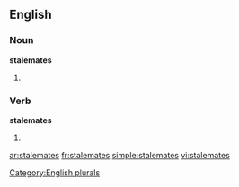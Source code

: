 ==English==

===Noun===
'''stalemates'''

# {{plural of |[[stalemate]]}}

===Verb===
'''stalemates'''

# {{third-person singular of|stalemate}}

[[Category:English plurals]]

[[ar:stalemates]]
[[fr:stalemates]]
[[simple:stalemates]]
[[vi:stalemates]]